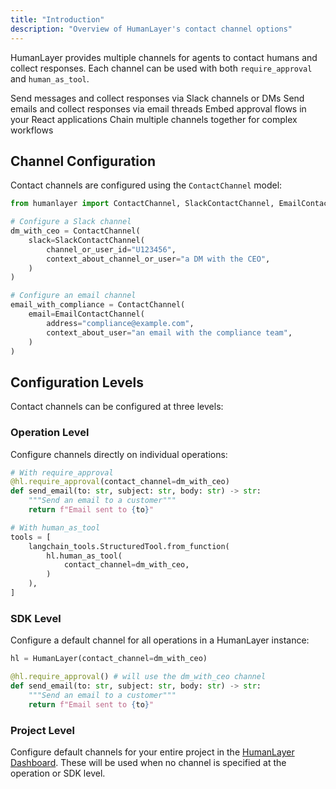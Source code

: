 ```yaml
---
title: "Introduction"
description: "Overview of HumanLayer's contact channel options"
---
```


HumanLayer provides multiple channels for agents to contact humans and collect responses. Each channel can be used with both `require_approval` and `human_as_tool`.

<CardGroup cols={2}>
  <Card title="Slack" icon="slack" href="/channels/slack">
    Send messages and collect responses via Slack channels or DMs
  </Card>
  <Card title="Email" icon="envelope" href="/channels/email">
    Send emails and collect responses via email threads
  </Card>
  <Card title="React Embed" icon="code" href="/channels/react-embed">
    Embed approval flows in your React applications
  </Card>
  <Card
    title="Composite Channels"
    icon="layer-group"
    href="/channels/composite-channels"
  >
    Chain multiple channels together for complex workflows
  </Card>
</CardGroup>

## Channel Configuration

Contact channels are configured using the `ContactChannel` model:

```python
from humanlayer import ContactChannel, SlackContactChannel, EmailContactChannel

# Configure a Slack channel
dm_with_ceo = ContactChannel(
    slack=SlackContactChannel(
        channel_or_user_id="U123456",
        context_about_channel_or_user="a DM with the CEO",
    )
)

# Configure an email channel
email_with_compliance = ContactChannel(
    email=EmailContactChannel(
        address="compliance@example.com",
        context_about_user="an email with the compliance team",
    )
)
```

## Configuration Levels

Contact channels can be configured at three levels:

### Operation Level

Configure channels directly on individual operations:

```python
# With require_approval
@hl.require_approval(contact_channel=dm_with_ceo)
def send_email(to: str, subject: str, body: str) -> str:
    """Send an email to a customer"""
    return f"Email sent to {to}"

# With human_as_tool
tools = [
    langchain_tools.StructuredTool.from_function(
        hl.human_as_tool(
            contact_channel=dm_with_ceo,
        )
    ),
]
```

### SDK Level

Configure a default channel for all operations in a HumanLayer instance:

```python
hl = HumanLayer(contact_channel=dm_with_ceo)

@hl.require_approval() # will use the dm_with_ceo channel
def send_email(to: str, subject: str, body: str) -> str:
    """Send an email to a customer"""
    return f"Email sent to {to}"
```

### Project Level

Configure default channels for your entire project in the [HumanLayer Dashboard](https://app.humanlayer.dev). These will be used when no channel is specified at the operation or SDK level.
